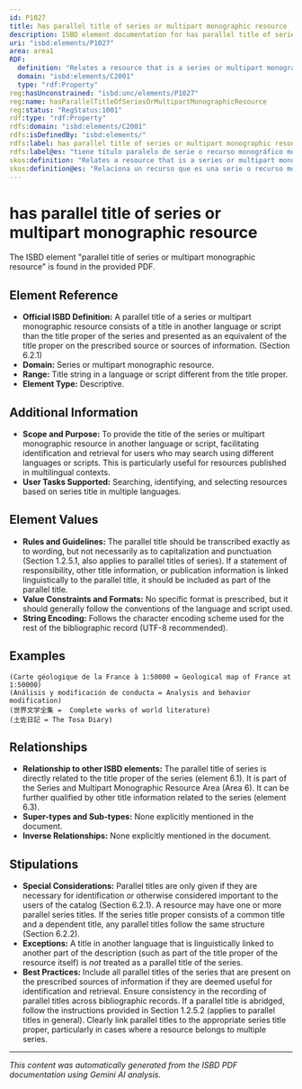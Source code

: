 ```yaml
---
id: P1027
title: has parallel title of series or multipart monographic resource
description: ISBD element documentation for has parallel title of series or multipart monographic resource
uri: "isbd:elements/P1027"
area: area1
RDF:
  definition: "Relates a resource that is a series or multipart monographic resource to a title in another language or script than the title proper and presented as an equivalent of the title proper on the preferred source of information."
  domain: "isbd:elements/C2001"
  type: "rdf:Property"
reg:hasUnconstrained: "isbd:unc/elements/P1027"
reg:name: hasParallelTitleOfSeriesOrMultipartMonographicResource
reg:status: "RegStatus:1001"
rdf:type: "rdf:Property"
rdfs:domain: "isbd:elements/C2001"
rdfs:isDefinedBy: "isbd:elements/"
rdfs:label: has parallel title of series or multipart monographic resource
rdfs:label@es: "tiene título paralelo de serie o recurso monográfico multiparte"
skos:definition: "Relates a resource that is a series or multipart monographic resource to a title in another language or script than the title proper and presented as an equivalent of the title proper on the preferred source of information."
skos:definition@es: "Relaciona un recurso que es una serie o recurso monografico multiparte con un título en otra lengua o escritura diferente a la del título propiamente dicho y presentado como un equivalente del título propiamente dicho en la fuente preferida de información."
---
```

# has parallel title of series or multipart monographic resource

The ISBD element "parallel title of series or multipart monographic resource" is found in the provided PDF.

## Element Reference

- **Official ISBD Definition:** A parallel title of a series or multipart monographic resource consists of a title in another language or script than the title proper of the series and presented as an equivalent of the title proper on the prescribed source or sources of information. (Section 6.2.1)
- **Domain:** Series or multipart monographic resource.
- **Range:** Title string in a language or script different from the title proper.
- **Element Type:** Descriptive.

## Additional Information

- **Scope and Purpose:**  To provide the title of the series or multipart monographic resource in another language or script, facilitating identification and retrieval for users who may search using different languages or scripts. This is particularly useful for resources published in multilingual contexts.
- **User Tasks Supported:** Searching, identifying, and selecting resources based on series title in multiple languages.

## Element Values

- **Rules and Guidelines:** The parallel title should be transcribed exactly as to wording, but not necessarily as to capitalization and punctuation (Section 1.2.5.1, also applies to parallel titles of series). If a statement of responsibility, other title information, or publication information is linked linguistically to the parallel title, it should be included as part of the parallel title.
- **Value Constraints and Formats:** No specific format is prescribed, but it should generally follow the conventions of the language and script used.
- **String Encoding:**  Follows the character encoding scheme used for the rest of the bibliographic record (UTF-8 recommended).


## Examples

```
(Carte géologique de la France à 1:50000 = Geological map of France at 1:50000)
(Análisis y modificación de conducta = Analysis and behavior modification)
(世界文学全集 =  Complete works of world literature)
(土佐日記 = The Tosa Diary)
```

## Relationships

- **Relationship to other ISBD elements:**  The parallel title of series is directly related to the title proper of the series (element 6.1).  It is part of the Series and Multipart Monographic Resource Area (Area 6).  It can be further qualified by other title information related to the series (element 6.3).
- **Super-types and Sub-types:** None explicitly mentioned in the document.
- **Inverse Relationships:** None explicitly mentioned in the document.


## Stipulations

- **Special Considerations:**  Parallel titles are only given if they are necessary for identification or otherwise considered important to the users of the catalog (Section 6.2.1). A resource may have one or more parallel series titles. If the series title proper consists of a common title and a dependent title, any parallel titles follow the same structure (Section 6.2.2).
- **Exceptions:**  A title in another language that is linguistically linked to another part of the description (such as part of the title proper of the resource itself) is *not* treated as a parallel title of the series.
- **Best Practices:**  Include all parallel titles of the series that are present on the prescribed sources of information if they are deemed useful for identification and retrieval. Ensure consistency in the recording of parallel titles across bibliographic records.  If a parallel title is abridged, follow the instructions provided in Section 1.2.5.2 (applies to parallel titles in general).  Clearly link parallel titles to the appropriate series title proper, particularly in cases where a resource belongs to multiple series.


---

*This content was automatically generated from the ISBD PDF documentation using Gemini AI analysis.*
